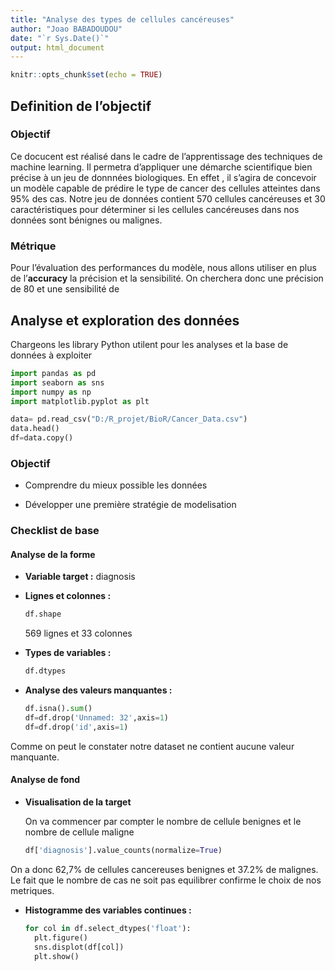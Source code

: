 ```yaml
---
title: "Analyse des types de cellules cancéreuses"
author: "Joao BABADOUDOU"
date: "`r Sys.Date()`"
output: html_document
---
```


```r
knitr::opts_chunk$set(echo = TRUE)
```

## Definition de l'objectif

### Objectif

Ce docucent est réalisé dans le cadre de l'apprentissage des techniques de machine learning. Il permetra d'appliquer une démarche scientifique bien précise à un jeu de donnnées biologiques. En effet , il s'agira de concevoir un modèle capable de prédire le type de cancer des cellules atteintes dans 95% des cas. Notre jeu de données contient 570 cellules cancéreuses et 30 caractéristiques pour déterminer si les cellules cancéreuses dans nos données sont bénignes ou malignes.

### Métrique

Pour l'évaluation des performances du modèle, nous allons utiliser en plus de l'**accuracy** la précision et la sensibilité. On cherchera donc une précision de 80 et une sensibilité de

## Analyse et exploration des données

Chargeons les library Python utilent pour les analyses et la base de données à exploiter

```python
import pandas as pd
import seaborn as sns
import numpy as np
import matplotlib.pyplot as plt
```

```python
data= pd.read_csv("D:/R_projet/BioR/Cancer_Data.csv")
data.head()
df=data.copy()
```

### Objectif

-   Comprendre du mieux possible les données

-   Développer une première stratégie de modelisation

### Checklist de base

#### **Analyse de la forme**

-   **Variable target :** diagnosis

-   **Lignes et colonnes :**

    ```python
    df.shape
    ```

    569 lignes et 33 colonnes

-   **Types de variables :**

    ```python

    df.dtypes
    ```

-   **Analyse des valeurs manquantes :**

    ```python
    df.isna().sum()
    df=df.drop('Unnamed: 32',axis=1)
    df=df.drop('id',axis=1)
    ```

Comme on peut le constater notre dataset ne contient aucune valeur manquante.

#### Analyse de fond

-   **Visualisation de la target**

    On va commencer par compter le nombre de cellule benignes et le nombre de cellule maligne

    ```python
    df['diagnosis'].value_counts(normalize=True)
    ```

On a donc 62,7% de cellules cancereuses benignes et 37.2% de malignes. Le fait que le nombre de cas ne soit pas equilibrer confirme le choix de nos metriques.

-   **Histogramme des variables continues :**

    ```python
    for col in df.select_dtypes('float'):
      plt.figure()
      sns.displot(df[col])
      plt.show()
    ```
